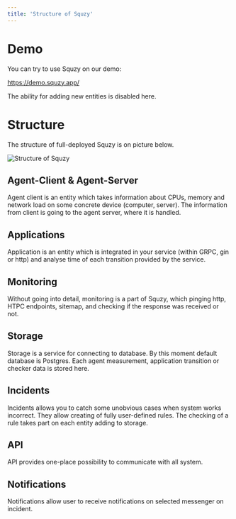 ```yaml
---
title: 'Structure of Squzy'
---
```


# Demo

You can try to use Squzy on our demo:

https://demo.squzy.app/

The ability for adding new entities is disabled here.

# Structure

The structure of full-deployed Squzy is on picture below.

<div>
    <img src="/static/squzy_scheme.png" alt="Structure of Squzy"/>
</div>

## Agent-Client & Agent-Server

Agent client is an entity which takes information about CPUs, memory and network load on some concrete device (computer, server). The information from client is going to the agent server, where it is handled.

## Applications

Application is an entity which is integrated in your service (within GRPC, gin or http) and analyse time of each transition provided by the service.

## Monitoring

Without going into detail, monitoring is a part of Squzy, which pinging http, HTPC endpoints, sitemap, and checking if the response was received or not.

## Storage

Storage is a service for connecting to database. By this moment default database is Postgres. Each agent measurement, application transition or checker data is stored here.

## Incidents

Incidents allows you to catch some unobvious cases when system works incorrect. They allow creating of fully user-defined rules. The checking of a rule takes part on each entity adding to storage.

## API

API provides one-place possibility to communicate with all system.

## Notifications

Notifications allow user to receive notifications on selected messenger on incident.
